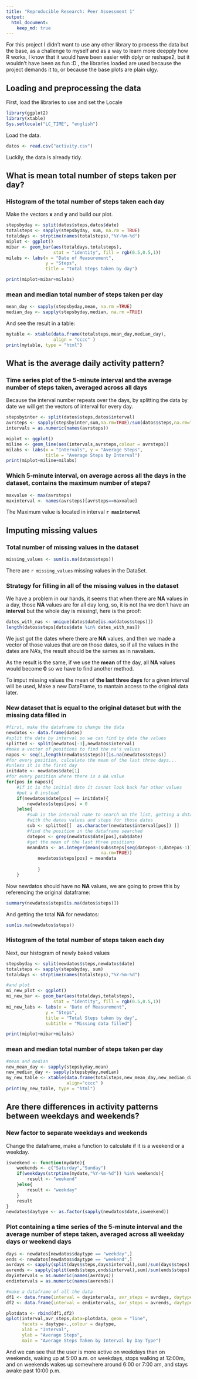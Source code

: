 ---
title: "Reproducible Research: Peer Assessment 1"
output: 
  html_document:
    keep_md: true
---
For this project I didn't want to use any other library to process the data but the base, as a challenge to myself and as a way to learn more deepply how R works, I know that it would have been easier with dplyr or reshape2, but it wouldn't have been as fun :D , the libraries loaded are used because the project demands it to, or because the base plots are plain ulgy.  

## Loading and preprocessing the data
First, load the libraries to use and set the Locale  
```{r, echo = TRUE}
library(ggplot2)
library(xtable)
Sys.setlocale("LC_TIME", "english")
```

Load the data.  

```{r, echo = TRUE}
datos <- read.csv("activity.csv")
```

Luckily, the data is already tidy.  


## What is mean total number of steps taken per day?

### Histogram of the total number of steps taken each day  
Make the vectors **x** and **y** and build our plot.  

```{r, echo = TRUE}
stepsbyday <- split(datos$steps,datos$date)
totalsteps <- sapply(stepsbyday, sum, na.rm = TRUE)
totaldays <- strptime(names(totalsteps),"%Y-%m-%d")
miplot <- ggplot()
mibar <- geom_bar(aes(totaldays,totalsteps),
                  stat = "identity", fill = rgb(0.5,0.5,1))
milabs <- labs(x = "Date of Measurement",
               y = "Steps",
               title = "Total Steps taken by day")

print(miplot+mibar+milabs)
```
  
### mean and median total number of steps taken per day  

```{r, echo = TRUE}
mean_day <- sapply(stepsbyday,mean, na.rm =TRUE)
median_day <- sapply(stepsbyday,median, na.rm =TRUE)
```

And see the result in a table: 
```{r, echo = TRUE, results = "asis"}
mytable <- xtable(data.frame(totalsteps,mean_day,median_day),
                  align = "cccc" )
print(mytable, type = "html")
```

## What is the average daily activity pattern?  

### Time series plot of the 5-minute interval and the average number of steps taken, averaged across all days  

Because the interval number repeats over the days, by splitting the data by date we will get the vectors of interval for every day.  

```{r, echo = TRUE}
stepsbyinter <- split(datos$steps,datos$interval)
avrsteps <- sapply(stepsbyinter,sum,na.rm=TRUE)/sum(datos$steps,na.rm=TRUE)
intervals = as.numeric(names(avrsteps))

miplot <- ggplot()
miline <- geom_line(aes(intervals,avrsteps,colour = avrsteps))
milabs <- labs(x = "Intervals", y = "Average Steps",
               title = "Average Steps by Interval")
print(miplot+miline+milabs)
```


### Which 5-minute interval, on average across all the days in the dataset, contains the maximum number of steps?  

```{r, echo = TRUE}
maxvalue <- max(avrsteps)
maxinterval <- names(avrsteps)[avrsteps==maxvalue]
```

The Maximum value is located in interval **`r maxinterval`**  

## Imputing missing values

### Total number of missing values in the dataset  

```{r, echo = TRUE}
missing_values <- sum(is.na(datos$steps))
```

There are `r missing_values` missing values in the DataSet.  

### Strategy for filling in all of the missing values in the dataset

We have a problem in our hands, it seems that when there are **NA** values in a day, those **NA** values are for all day long, so, it is not tha we don't have an **interval** but the whole day is missing!, here is the proof:  

```{r, echo = TRUE}
dates_with_nas <- unique(datos$date[is.na(datos$steps)])
length(datos$steps[datos$date %in% dates_with_nas])

```

We just got the dates where there are **NA** values, and then we made a vector of those values that are on those dates, so if all the values in the dates are NA's, the result should be the sames as in navalues.  

As the result is the same, if we use the **mean** of the day, all **NA** values would become **0** so we have to find another method.  

To imput missing values  the mean of **the last three days** for a given interval will be used, Make a new DataFrame, to mantain access to the original data later.  

### New dataset that is equal to the original dataset but with the missing data filled in  

```{r, echo = TRUE}
#first, make the dataframe to change the data
newdatos <- data.frame(datos)
#split the data by interval so we can find by date the values
splitted <- split(newdatos[-3],newdatos$interval)
#make a vector of positions to find the na's values
napos <- seq(1,length(newdatos$steps))[is.na(newdatos$steps)]
#for every position, calculate the mean of the last three days...
#unless it is the first day
initdate <- newdatos$date[1]
#for every position where there is a NA value
for(pos in napos){
    #if it is the initial date it cannot look back for other values
    #put a 0 instead
    if(newdatos$date[pos] == initdate){
        newdatos$steps[pos] = 0
    }else{
        #sub is the interval name to search on the list, getting a dataframe
        #with the dates values and steps for those dates
        sub <- splitted[[  as.character(newdatos$interval[pos]) ]]
        #find the position in the dataframe searched
        datepos <- grep(newdatos$date[pos],sub$date)
        #get the mean of the last three positions
        meandata <- as.integer(mean(sub$steps[seq(datepos-3,datepos-1)],
                                    na.rm=TRUE))
            newdatos$steps[pos] = meandata
            
            }
    }
```

Now newdatos should have no **NA** values, we are going to prove this by referencing the original dataframe:  

```{r, echo = TRUE}
summary(newdatos$steps[is.na(datos$steps)])
```

And getting the total **NA** for newdatos:

```{r, echo = TRUE}
sum(is.na(newdatos$steps))
```

### Histogram of the total number of steps taken each day

Next, our histogram of newly baked values  

```{r, echo = TRUE}
stepsbyday <- split(newdatos$steps,newdatos$date)
totalsteps <- sapply(stepsbyday, sum)
totaldays <- strptime(names(totalsteps),"%Y-%m-%d")

#and plot
mi_new_plot <- ggplot()
mi_new_bar <- geom_bar(aes(totaldays,totalsteps),
                  stat = "identity", fill = rgb(0.5,0.5,1))
mi_new_labs <- labs(x = "Date of Measurement",
               y = "Steps",
               title = "Total Steps taken by day",
               subtitle = "Missing data filled")

print(miplot+mibar+milabs)
```

### mean and median total number of steps taken per day

```{r, echo = TRUE, results = "asis"}
#mean and median
new_mean_day <- sapply(stepsbyday,mean)
new_median_day <- sapply(stepsbyday,median)
my_new_table <- xtable(data.frame(totalsteps,new_mean_day,new_median_day),
                       align="cccc" )
print(my_new_table, type = "html")
```


## Are there differences in activity patterns between weekdays and weekends?

### New factor to separate weekdays and weekends

Change the dataframe, make a function to calculate if it is a weekend or a weekday.  

```{r, echo = TRUE}
isweekend <- function(mydate){
    weekends <- c("Saturday","Sunday")
    if(weekdays(strptime(mydate,"%Y-%m-%d")) %in% weekends){
        result <- "weekend"
    }else{
        result <- "weekday"
    }
    result
}
newdatos$daytype <- as.factor(sapply(newdatos$date,isweekend))
```

### Plot containing a time series of the 5-minute interval and the average number of steps taken, averaged across all weekday days or weekend days

```{r, recho = TRUE}
days <- newdatos[newdatos$daytype == "weekday",]
ends <- newdatos[newdatos$daytype == "weekend",]
avrdays <- sapply(split(days$steps,days$interval),sum)/sum(days$steps)
avrends <- sapply(split(ends$steps,ends$interval),sum)/sum(ends$steps)
dayintervals = as.numeric(names(avrdays))
endintervals = as.numeric(names(avrends))

#make a dataframe of all the data
df1 <- data.frame(interval = dayintervals, avr_steps = avrdays, daytype = "weekday")
df2 <- data.frame(interval = endintervals, avr_steps = avrends, daytype = "weekend")

plotdata <- rbind(df1,df2)
qplot(interval,avr_steps,data=plotdata, geom = "line",
      facets = daytype~.,colour = daytype,
      xlab = "Interval",
      ylab = "Average Steps",
      main = "Average Steps Taken by Interval by Day Type")
```

And we can see that the user is more active on weekdays than on weekends, waking up at 5:00 a.m. on weekdays, stops walking at 12:00m, and on weekends wakes up somewhere around 6:00 or 7:00 am, and stays awake past 10:00 p.m. 